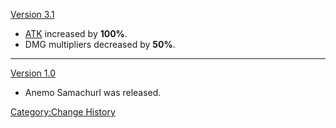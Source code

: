 [[Version 3.1]]
* [[ATK]] increased by '''100%'''.
* DMG multipliers decreased by '''50%'''.
----
[[Version 1.0]]
* Anemo Samachurl was released.
<noinclude>[[Category:Change History]]</noinclude>